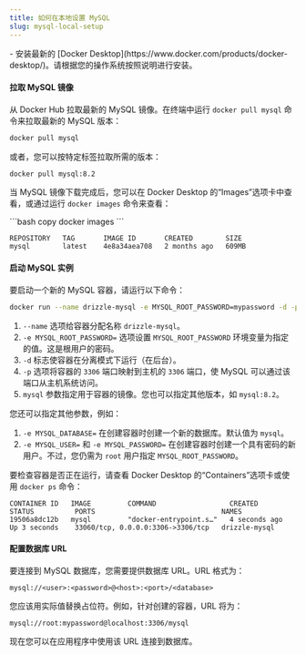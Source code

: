 ```yaml
---
title: 如何在本地设置 MySQL
slug: mysql-local-setup
---
```



<Prerequisites>
- 安装最新的 [Docker Desktop](https://www.docker.com/products/docker-desktop/)。请根据您的操作系统按照说明进行安装。
</Prerequisites>

<Steps>

#### 拉取 MySQL 镜像

从 Docker Hub 拉取最新的 MySQL 镜像。在终端中运行 `docker pull mysql` 命令来拉取最新的 MySQL 版本：

```bash copy
docker pull mysql
```

或者，您可以按特定标签拉取所需的版本：

```bash copy
docker pull mysql:8.2
```

当 MySQL 镜像下载完成后，您可以在 Docker Desktop 的“Images”选项卡中查看，或通过运行 `docker images` 命令来查看：

<Section>
```bash copy
docker images
```

```plaintext
REPOSITORY   TAG       IMAGE ID       CREATED        SIZE
mysql        latest    4e8a34aea708   2 months ago   609MB
```
</Section>

#### 启动 MySQL 实例

要启动一个新的 MySQL 容器，请运行以下命令：

```bash copy
docker run --name drizzle-mysql -e MYSQL_ROOT_PASSWORD=mypassword -d -p 3306:3306 mysql
```

1. `--name` 选项给容器分配名称 `drizzle-mysql`。
2. `-e MYSQL_ROOT_PASSWORD=` 选项设置 `MYSQL_ROOT_PASSWORD` 环境变量为指定的值。这是根用户的密码。
3. `-d` 标志使容器在分离模式下运行（在后台）。
4. `-p` 选项将容器的 `3306` 端口映射到主机的 `3306` 端口，使 MySQL 可以通过该端口从主机系统访问。
5. `mysql` 参数指定用于容器的镜像。您也可以指定其他版本，如 `mysql:8.2`。

您还可以指定其他参数，例如：

1. `-e MYSQL_DATABASE=` 在创建容器时创建一个新的数据库。默认值为 `mysql`。
2. `-e MYSQL_USER=` 和 `-e MYSQL_PASSWORD=` 在创建容器时创建一个具有密码的新用户。不过，您仍需为 `root` 用户指定 `MYSQL_ROOT_PASSWORD`。

要检查容器是否正在运行，请查看 Docker Desktop 的“Containers”选项卡或使用 `docker ps` 命令：

```plaintext
CONTAINER ID   IMAGE         COMMAND                  CREATED          STATUS          PORTS                               NAMES
19506a8dc12b   mysql         "docker-entrypoint.s…"   4 seconds ago    Up 3 seconds    33060/tcp, 0.0.0.0:3306->3306/tcp   drizzle-mysql
```

#### 配置数据库 URL

要连接到 MySQL 数据库，您需要提供数据库 URL。URL 格式为：

```plaintext
mysql://<user>:<password>@<host>:<port>/<database>
```

您应该用实际值替换占位符。例如，针对创建的容器，URL 将为：

```plaintext
mysql://root:mypassword@localhost:3306/mysql
```

现在您可以在应用程序中使用该 URL 连接到数据库。
</Steps>
